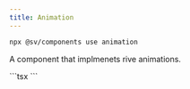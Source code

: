 ```yaml
---
title: Animation
---
```




```bash
npx @sv/components use animation
```

A component that implmenets rive animations.

<Example title="Example">
  <div slot="preview" class="aspect-square w-[200px]">
    <Animation client:load width={200} height={200} src="/sv-frontend-library/mono/loader.riv" />
  </div>
  <div slot="code">
    ```tsx
      <Animation width={200} height={200} src="/sv-frontend-library/mono/loader.riv" />
    ```
  </div>
</Example>

